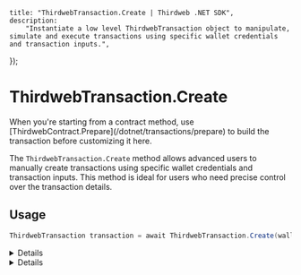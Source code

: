 
	title: "ThirdwebTransaction.Create | Thirdweb .NET SDK",
	description:
		"Instantiate a low level ThirdwebTransaction object to manipulate, simulate and execute transactions using specific wallet credentials and transaction inputs.",
});

# ThirdwebTransaction.Create

<Callout variant="warning" title="Preferred Workflow">
	When you're starting from a contract method, use
	[ThirdwebContract.Prepare](/dotnet/transactions/prepare) to build the transaction
	before customizing it here.
</Callout>

The `ThirdwebTransaction.Create` method allows advanced users to manually create transactions using specific wallet credentials and transaction inputs. This method is ideal for users who need precise control over the transaction details.

## Usage

```csharp
ThirdwebTransaction transaction = await ThirdwebTransaction.Create(wallet, txInput, chainId);
```

<Details summary="Parameters">

### wallet (required)

An instance of `IThirdwebWallet`. This represents the wallet that will be used to perform the transaction. The wallet's address must match the from address specified in txInput, if provided.

### txInput (required)

An instance of `ThirdwebTransactionInput`. This structure includes necessary details such as the from address, value, gas limit, and data payload.

The `from` field is optional and, if not provided, will default to the wallet's address.

### chainId (required)

The blockchain network's chain ID as a `BigInteger`. This ID specifies which network the transaction is intended for.

</Details>

<Details summary="Return Value">

### ThirdwebTransaction

Returns an instance of `ThirdwebTransaction` configured with the provided parameters, ready to interact with the blockchain.

</Details>
